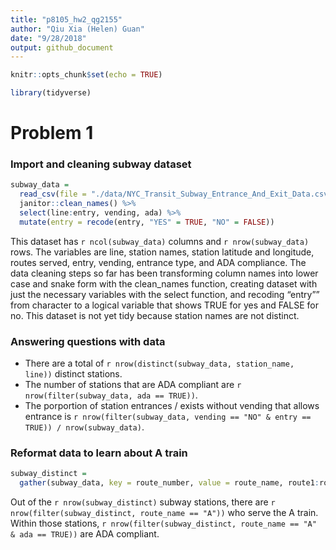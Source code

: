 ```yaml
---
title: "p8105_hw2_qg2155"
author: "Qiu Xia (Helen) Guan"
date: "9/28/2018"
output: github_document
---
```


```r
knitr::opts_chunk$set(echo = TRUE)
```

```r
library(tidyverse)
```

# Problem 1
### Import and cleaning subway dataset 

```r
subway_data =
  read_csv(file = "./data/NYC_Transit_Subway_Entrance_And_Exit_Data.csv") %>%
  janitor::clean_names() %>% 
  select(line:entry, vending, ada) %>% 
  mutate(entry = recode(entry, "YES" = TRUE, "NO" = FALSE)) 
```

This dataset has `r ncol(subway_data)` columns and `r nrow(subway_data)` rows. The variables are line, station names, station latitude and longitude, routes served, entry, vending, entrance type, and ADA compliance. The data cleaning steps so far has been transforming column names into lower case and snake form with the clean_names function, creating dataset with just the necessary variables with the select function, and recoding "entry"" from character to a logical variable that shows TRUE for yes and FALSE for no. This dataset is not yet tidy because station names are not distinct.

### Answering questions with data

* There are a total of `r nrow(distinct(subway_data, station_name, line))` distinct stations.
* The number of stations that are ADA compliant are `r nrow(filter(subway_data, ada == TRUE))`. 
* The porportion of station entrances / exists without vending that allows entrance is `r nrow(filter(subway_data, vending == "NO" & entry == TRUE)) / nrow(subway_data)`.

### Reformat data to learn about A train

```r
subway_distinct =
  gather(subway_data, key = route_number, value = route_name, route1:route11)
```
Out of the `r nrow(subway_distinct)` subway stations, there are `r nrow(filter(subway_distinct, route_name == "A"))` who serve the A train. Within those stations, `r nrow(filter(subway_distinct, route_name == "A" & ada == TRUE))` are ADA compliant.  




